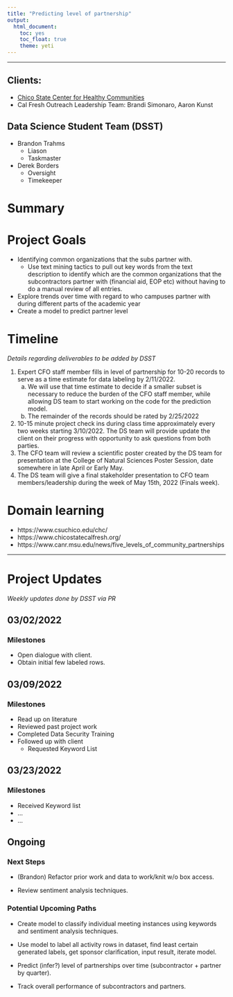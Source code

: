 ```yaml
---
title: "Predicting level of partnership"
output: 
  html_document: 
    toc: yes
    toc_float: true
    theme: yeti
---
```


----


## Clients: 

* [Chico State Center for Healthy Communities](https://www.csuchico.edu/chc/)
* Cal Fresh Outreach Leadership Team: Brandi Simonaro, Aaron Kunst

## Data Science Student Team (DSST)

* Brandon Trahms
  - Liason 
  - Taskmaster
* Derek Borders
  - Oversight
  - Timekeeper


# Summary

# Project Goals

* Identifying common organizations that the subs partner with. 
    - Use text mining tactics to pull out key words from the text description to identify which are the common organizations that the subcontractors partner with (financial aid, EOP etc) without having to do a manual review of all entries. 
* Explore trends over time with regard to who campuses partner with during different parts of the academic year
* Create a model to predict partner level


# Timeline
_Details regarding deliverables to be added by DSST_

1. Expert CFO staff member fills in level of partnership for 10-20 records to serve as a time estimate for data labeling by 2/11/2022. 
    a. We will use that time estimate to decide if a smaller subset is necessary to reduce the burden of the CFO staff member, while allowing DS team to start working on the code for the prediction model. 
    b. The remainder of the records should be rated by 2/25/2022
2. 10-15 minute project check ins during class time approximately every two weeks starting 3/10/2022. The DS team will provide update the client on their progress with opportunity to ask questions from both parties. 
3. The CFO team will review a scientific poster created by the DS team for presentation at the College of Natural Sciences Poster Session, date somewhere in late April or Early May.  
4. The DS team will give a final stakeholder presentation to CFO team members/leadership during the week of May 15th, 2022 (Finals week). 


# Domain learning

* https://www.csuchico.edu/chc/
* https://www.chicostatecalfresh.org/
* https://www.canr.msu.edu/news/five_levels_of_community_partnerships

----

# Project Updates
_Weekly updates done by DSST via PR_

## 03/02/2022  

### Milestones

- Open dialogue with client.  
- Obtain initial few labeled rows.


## 03/09/2022  

### Milestones 

- Read up on literature
- Reviewed past project work
- Completed Data Security Training
- Followed up with client
  - Requested Keyword List


## 03/23/2022  

### Milestones 

- Received Keyword list
- ...
- ...

## Ongoing  

### Next Steps  
  
- (Brandon) Refactor prior work and data to work/knit w/o box access. 

- Review sentiment analysis techniques.
  
### Potential Upcoming Paths  

- Create model to classify individual meeting instances using keywords and sentiment analysis techniques.
  
- Use model to label all activity rows in dataset, find least certain generated labels, get sponsor clarification, input result, iterate model.

- Predict (infer?) level of partnerships over time (subcontractor + partner by quarter). 

- Track overall performance of subcontractors and partners. 




 

